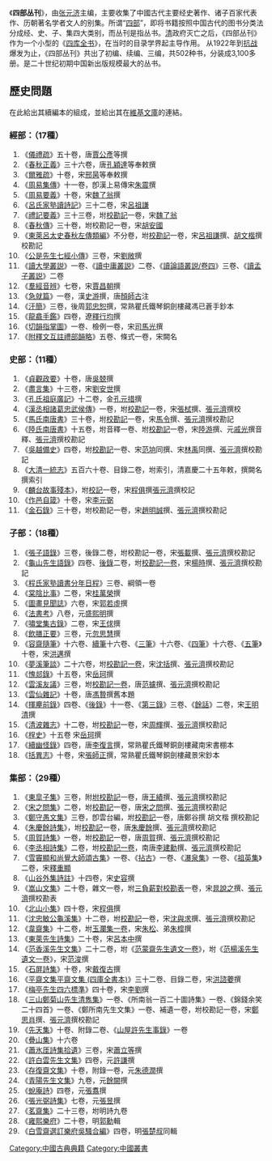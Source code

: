 {{multiple issues|
{{prose|time=2013-11-01T08:24:33+00:00}}
{{trivia|time=2013-11-01T08:24:33+00:00}}
{{unreferenced|time=2013-11-01T08:24:33+00:00}}
}}
《'''四部丛刊'''》，由[[张元济|张元济]]主编，主要收集了中國古代主要经史著作、诸子百家代表作、历朝著名学者文人的别集。所谓“[[四部|四部]]”，即将书籍按照中国古代的图书分类法分成经、史、子、集四大类别，而丛刊是指丛书。[[清|清]]政府灭亡之后，《四部丛刊》作为一个小型的《[[四库全书|四库全书]]》，在当时的目录学界起主导作用。 从1922年到[[抗战|抗战]]爆发为止，《四部丛刊》共出了初编、续编、三编，共502种书，分装成3,100多册。是二十世纪初期中国新出版规模最大的丛书。

== 歷史問題 ==
在此給出其續編本的組成，並給出其在[[維基文庫|維基文庫]]的連結。
=== 經部：（17種） ===
# 《[[s:儀禮疏_(四部叢刊本)|儀禮疏]]》五十卷，唐[[賈公彥|賈公彥]]等撰
# 《[[s:春秋正義_(四部叢刊本)|春秋正義]]》三十六卷，唐[[孔穎達|孔穎達]]等奉敕撰
# 《[[s:爾雅疏_(四部叢刊本)|爾雅疏]]》十卷，宋[[邢昺|邢昺]]等奉敕撰
# 《[[s:周易集傳_(四庫全書本)|周易集傳]]》十一卷，卽漢上易傳宋[[朱震|朱震]]撰
# 《[[s:周易要義_(四庫全書本)|周易要義]]》十卷，宋[[魏了翁|魏了翁]]撰
# 《[[s:呂氏家塾讀詩記_(四庫全書本)|呂氏家塾讀詩記]]》三十二卷，宋[[呂祖謙|呂祖謙]]
# 《[[s:禮記要義_(四庫叢刊本)|禮記要義]]》三十三卷，坿[[s:禮記要義_(四部叢刊本)/校勘記一卷|校勘記]]一卷，宋[[魏了翁|魏了翁]]
# 《[[s:春秋傳_(胡安國,_四庫全書本)|春秋傳]]》三十卷，坿校勘記一卷，宋[[胡安國|胡安國]]
# 《[[s:東萊呂太史春秋左傳類編_(四部叢刊本)|東萊呂太史春秋左傳類編]]》不分卷，坿[[s:東萊呂太史春秋左傳類編_(四部叢刊本)/校勘記一卷|校勘記]]一卷，宋[[呂祖謙|呂祖謙]]撰、[[胡文楷|胡文楷]]撰校勘記
# 《[[s:公是先生七經小傳_(四部叢刊本)|公是先生七經小傳]]》三卷，宋[[劉敞|劉敞]]撰
# 《[[s:讀四書叢説_(四庫全書本)/卷一|讀大學叢説]]》一卷、《[[s:讀四書叢説_(四庫全書本)/卷二|讀中庸叢説]]》二卷、《[[s:讀四書叢説_(四庫全書本)|讀論語叢説/卷四]]》三卷、《[[s:讀四書叢説_(四庫全書本)/卷七|讀孟子叢説]]》二卷
# 《[[s:羣經音辨_(四部叢刊本)|羣經音辨]]》七卷，宋[[賈昌朝|賈昌朝]]撰
# 《[[s:急就篇_(四部叢刊本)|急就篇]]》一卷，漢[[史游|史游]]撰，唐[[顏師古|顏師古]]注
# 《[[s:汗簡_(四部叢刊本)|汗簡]]》三卷，後周[[郭忠恕|郭忠恕]]撰，常熟瞿氏鐵琴銅劍樓藏馮已蒼手鈔本
# 《[[s:新修龍龕手鑑_(四部叢刊本)|龍龕手鑑]]》四卷，遼[[釋行均|釋行均]]撰
# 《[[s:切韻指掌圖_(四部叢刊本)|切韻指掌圖]]》一卷、檢例一卷，宋[[司馬光|司馬光]]撰
# 《[[s:附釋文互註禮部韻略_(四部叢刊本)|附釋文互註禮部韻略]]》五卷、條式一卷，宋闕名

=== 史部：（11種） ===
# 《[[s:貞覌政要_(四部叢刊本)|貞觀政要]]》十卷，唐[[吳兢|吳兢]]撰
# 《[[s:元城先生盡言集_(四部叢刊本)|盡言集]]》十三卷，宋[[劉安世|劉安世]]撰
# 《[[s:孔氏祖庭廣記_(四部叢刊本)|孔氏祖庭廣記]]》十二卷，金[[孔元措|孔元措]]撰
# 《[[s:漢丞相諸葛忠武侯傳_(四部叢刊本)|漢丞相諸葛忠武侯傳]]》一卷，坿[[s:漢丞相諸葛忠武侯傳_(四部叢刊本)/校勘記一卷|校勘記]]一卷，宋[[張栻|張栻]]撰、[[張元濟|張元濟]]撰校
# 《[[s:馬氏南唐書_(四部叢刊本)|馬氏南唐書]]》三十卷，坿[[s:馬氏南唐書_(四部叢刊本)/校勘記一卷|校勘記]]一卷，宋[[馬令|馬令]]撰、[[張元濟|張元濟]]撰校勘記
# 《[[s:陸氏南唐書_(四部叢刊本)|陸氏南唐書]]》十五卷，坿音釋一卷、坿[[s:陸氏南唐書_(四部叢刊本)/校勘記一卷|校勘記]]一卷，宋[[陸游|陸游]]撰、元[[戚光|戚光]]撰音釋、[[張元濟|張元濟]]撰校勘記
# 《[[s:吳越備史_(四部叢刊本)|吳越備史]]》四卷，坿[[s:吳越備史_(四部叢刊本)/校勘記一卷|校勘記]]一卷、宋[[范垧|范垧]]同撰、宋[[林禹|林禹]]同撰、[[張元濟|張元濟]]撰校勘記
# 《[[s:欽定大清一統志_(四庫全書本)|大清一統志]]》五百六十卷、目錄二卷，坿索引，清嘉慶二十五年敕，撰闕名撰索引
# 《[[s:麟臺故事殘本_(四部叢刊本)|麟台故事殘本]]》，坿[[s:麟臺故事殘本_(四部叢刊本)/校勘記一卷|校記]]一卷，宋[[程俱|程俱]]撰[[張元濟|張元濟]]撰校記
# 《[[s:作邑自箴_(四部叢刊本)|作邑自箴]]》十卷，宋[[李元弼|李元弼]]
# 《[[s:金石錄_(四部叢刊本)|金石錄]]》三十卷，坿校勘記一卷，宋[[趙明誠|趙明誠]]撰、[[張元濟|張元濟]]撰校勘記

=== 子部：（18種） ===
# 《[[s:張子語錄_(四部叢刊本)|張子語錄]]》三卷，後錄二卷，坿校勘記一卷，宋[[張載|張載]]撰、[[張元濟|張元濟]]撰校勘記
# 《[[s:龜山先生語錄_(四部叢刊本)|龜山先生語錄]]》四卷、[[s:龜山先生語錄_(四部叢刊本)/後錄上|後錄]]二卷，坿[[s:龜山先生語錄_(四部叢刊本)/校勘記一卷|校勘記一卷]]，宋[[楊時_(宋朝)|楊時]]撰、[[張元濟|張元濟]]撰校勘記
# 《[[s:程氏家塾讀書分年日程_(四部叢刊本)|程氏家塾讀書分年日程]]》三卷、綱領一卷
# 《[[s:棠陰比事_(四部叢刊本)|棠陰比事]]》二卷，宋[[桂萬榮|桂萬榮]]撰
# 《[[s:圖畫見聞誌_(四部叢刊本)|圖畫見聞誌]]》六卷，宋[[郭若虛|郭若虛]]撰
# 《[[s:法書攷_(四部叢刊本)|法書考]]》八卷，元[[盛熙明|盛熙明]]撰
# 《[[s:嘯堂集古錄_(四部叢刊本)|嘯堂集古錄]]》二卷，宋[[王俅|王俅]]撰
# 《[[s:飲膳正要_(四部叢刊本)|飲膳正要]]》三卷，元[[忽思慧|忽思慧]]撰
# 《[[s:容齋隨筆_(四部叢刊本)|容齋隨筆]]》十六卷、[[s:容齋隨筆_(四部叢刊本)/續筆目録|續筆]]十六卷、《[[s:容齋隨筆_(四部叢刊本)/三筆目録|三筆]]》十六卷、《[[s:容齋隨筆_(四部叢刊本)/四筆目録|四筆]]》十六卷、《[[s:容齋隨筆_(四部叢刊本)/五筆目録|五筆]]》十卷，宋[[洪邁|洪邁]]撰
# 《[[s:夢溪筆談_(四部叢刊本)|夢溪筆談]]》二十六卷，坿[[s:夢溪筆談_(四部叢刊本)/校勘記一卷|校勘記一卷]]，宋[[沈括|沈括]]撰、[[張元濟|張元濟]]撰校勘記
# 《[[s:愧郯錄_(四部叢刊本)|愧郯錄]]》十五卷，宋[[岳珂|岳珂]]撰
# 《[[s:雲谿友議_(四部叢刊本)|雲溪友議]]》三卷，坿[[s:雲谿友議_(四部叢刊本)/校勘記一卷|校勘記一卷]]，唐[[范攄|范攄]]撰、[[張元濟|張元濟]]撰校勘記
# 《[[s:雲仙雜記_(四部叢刊本)|雲仙雜記]]》十卷，唐[[馮贄|馮贄]]撰舊本題
# 《[[s:揮塵錄_(四部叢刊本)/前錄緫目|揮麈前錄]]》四卷、《[[s:揮塵錄_(四部叢刊本)/後錄緫目|後錄]]》十一卷、《[[s:揮塵錄_(四部叢刊本)/第三錄緫目|第三錄]]》三卷、《[[s:揮塵錄_(四部叢刊本)/餘話緫目|餘話]]》二卷，宋[[王明清|王明清]]撰
# 《[[s:清波雜志_(四部叢刊本)|清波雜志]]》十二卷，坿[[s:清波雜志_(四部叢刊本)/一卷|校勘記]]一卷，宋[[周輝|周輝]]撰、[[張元濟|張元濟]]撰校勘記
# 《[[s:桯史_(四部叢刊本)|桯史]]》十五卷 宋[[岳珂|岳珂]]撰
# 《[[s:續幽怪錄_(四部叢刊本)|續幽怪錄]]》四卷，唐[[李復言|李復言]]撰，常熟瞿氏鐵琴銅劍樓藏南宋書棚本
# 《[[s:括異志_(四部叢刊本)|括異志]]》十卷，宋[[張師正|張師正]]撰，常熟瞿氏鐵琴銅劍樓藏景宋鈔本

=== 集部：（29種） ===
# 《[[s:東臯子集_(四庫全書本)|東皐子集]]》三卷，附[[s:東臯子集_(四部叢刊本)/校勘記一卷|坿校勘記]]一卷，唐[[王績|王績]]撰、[[張元濟|張元濟]]撰校勘記
# 《[[s:宋之問集_(四部叢刊本)|宋之問集]]》二卷，坿[[s:宋之問集_(四部叢刊本)/校勘記一卷|校勘記]]一卷，唐[[宋之問|宋之問]]撰、[[張元濟|張元濟]]撰校勘記
# 《[[s:鄭守愚文集_(四部叢刊本)|鄭守愚文集]]》三卷，卽雲台編，坿[[s:鄭守愚文集_(四部叢刊本)/校勘記一卷|校勘記]]一卷，唐鄭谷撰 胡文楷 撰校勘記
# 《[[s:朱慶餘詩集_(四部叢刊本)|朱慶餘詩集]]》，坿[[s:朱慶餘詩集_(四部叢刊本)/校勘記一卷|校勘記]]一卷，唐[[朱慶餘|朱慶餘]]撰、[[張元濟|張元濟]]撰校勘記
# 《[[s:周賀詩集_(四部叢刊本)|周賀詩集]]》一卷，坿[[s:周賀詩集_(四部叢刊本)/校勘記一卷|校勘記]]一卷，唐[[周賀|周賀]]撰、[[張元濟|張元濟]]撰校勘記
# 《[[s:李丞相詩集_(四部叢刊本)|李丞相詩集]]》二卷，坿[[s:李丞相詩集_(四部叢刊本)/校勘記一卷|校勘記一卷]]，南唐[[李建勳|李建勳]]撰、[[張元濟|張元濟]]撰校勘記
# 《[[s:雪竇四集_(四部叢刊本)/頌古集一卷|雪竇顯和尚覺大師頌古集]]》一卷、《[[s:雪竇四集_(四部叢刊本)/拈古一卷|拈古]]》一卷、《[[s:雪竇四集_(四部叢刊本)/瀑泉集一卷|瀑泉集]]》一卷、《[[s:雪竇四集_(四部叢刊本)/祖英集二卷|祖英集]]》二卷，宋[[釋重顯|釋重顯]]
# 《[[s:山谷外集詩註_(四部叢刊本)|山谷外集詩註]]》十四卷，宋[[史容|史容]]撰
# 《[[s:嵩山文集_(四部叢刊本)|嵩山文集]]》二十卷，雜文一卷，坿[[s:嵩山文集_(四部叢刊本)/卷三負薪對校勘表一卷|三負薪對校勘表]]一卷，宋[[晁說之|晁說之]]撰、[[張元濟|張元濟]]撰校勘表
# 《[[s:北山小集_(四部叢刊本)|北山小集]]》四十卷，宋[[程俱|程俱]]撰
# 《[[s:沈忠敏公龜谿集_(四部叢刊本)|沈忠敏公龜溪集]]》十二卷，坿[[s:沈忠敏公龜谿集_(四部叢刊本)/校勘記一卷|校勘記]]一卷，宋[[沈與求|沈與求]]撰、[[張元濟|張元濟]]撰校勘記
# 《[[s:韋齋集_(四庫全書本)|韋齋集]]》十二卷，坿[[s:韋齋集_(四部叢刊本)/玉瀾集一卷|玉瀾集一卷]]，宋[[朱松|朱松]]、弟[[朱槹|朱槹]]撰
# 《[[s:東萊先生詩集|東萊先生詩集]]》二十卷，宋[[呂本中|呂本中]]撰
# 《[[s:范香溪先生文集_(四部叢刊本)|范香溪先生文集]]》二十二卷，坿《[[s:范香溪先生文集_(四部叢刊本)/范蒙齋先生遺文一卷|范蒙齋先生遺文一卷]]》，坿《[[s:范香溪先生文集_(四部叢刊本)/范楊溪先生遺文一卷|范楊溪先生遺文一卷]]》，宋[[范浚|范浚]]撰
# 《[[s:石屏詩集_(四庫全書本)|石屏詩集]]》十卷，宋[[戴復古|戴復古]]撰
# 《[[s:平齋文集_(四庫全書本)|平齋文集平齋文集 (四庫全書本)]]》三十二卷、目錄二卷，宋[[洪諮蘷|洪諮蘷]]撰
# 《[[s:梅亭先生四六標准_(四部叢刊本)|梅亭先生四六標準]]》四十卷，宋[[李劉|李劉]]撰
# 《[[s:鄭菊山先生淸雋集_(四部叢刊本)|三山鄭菊山先生清雋集]]》一卷、《所南翁一百二十圖詩集》一卷、《錦錢余笑二十四首》一卷、《鄭所南先生文集》一卷、補遺一卷，坿校勘記一卷，宋[[鄭思肖|鄭思肖]]撰、[[張元濟|張元濟]]撰校勘記
# 《[[s:先天集_(四部叢刊本)|先天集]]》十卷、附錄二卷、《[[s:先天集_(四部叢刊本)/山屋許先生事錄|山屋許先生事錄]]》一卷
# 《[[s:疊山集_(四部叢刊本)|疊山集]]》十六卷
# 《[[s:蕭冰厓詩集拾遺_(四部叢刊本)|蕭氷厓詩集拾遺]]》三卷，宋[[蕭立等|蕭立等]]撰
# 《[[s:許白雲文集_(四部叢刊本)|許白雲先生文集]]》四卷，元[[許謙|許謙]]撰
# 《[[s:存復齋文集_(四部叢刊本)|存復齋文集]]》十卷，附錄一卷，元[[朱德潤|朱德潤]]撰
# 《[[s:青陽先生文集_(四部叢刊本)|青陽先生文集]]》九卷，元[[餘闕|餘闕]]撰
# 《[[s:唐劉蛻集_(四部叢刊本)|蛻庵詩]]》四卷，元[[張翥|張翥]]撰
# 《[[s:張光弼詩集_(四部叢刊本)|張光弼詩集]]》七卷，元[[張昱|張昱]]撰
# 《[[s:茗齋集_(四部叢刊本)|茗齋集]]》二十三卷，坿明詩九卷
# 《[[s:雍熙樂府_(四部叢刊本)|雍熙樂府]]》二十卷，明[[郭勳|郭勳]]輯
# 《[[s:吳騷合編_(四部叢刊本)|白雪齋選訂樂府吳騷合編]]》四卷，明[[張楚叔|張楚叔]]同輯

[[Category:中國古典典籍|Category:中國古典典籍]]
[[Category:中國叢書|Category:中國叢書]]